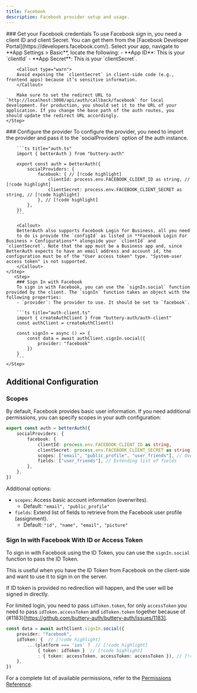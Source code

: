 ```yaml
---
title: Facebook
description: Facebook provider setup and usage.
---
```


<Steps>
    <Step> 
        ### Get your Facebook credentials
        To use Facebook sign in, you need a client ID and client Secret. You can get them from the [Facebook Developer Portal](https://developers.facebook.com/).
        Select your app, navigate to **App Settings > Basic**, locate the following:  
        - **App ID**: This is your `clientId`
        - **App Secret**: This is your `clientSecret`.

        <Callout type="warn">
        Avoid exposing the `clientSecret` in client-side code (e.g., frontend apps) because it’s sensitive information.
        </Callout>

        Make sure to set the redirect URL to `http://localhost:3000/api/auth/callback/facebook` for local development. For production, you should set it to the URL of your application. If you change the base path of the auth routes, you should update the redirect URL accordingly.
    </Step>

  <Step>
        ### Configure the provider
        To configure the provider, you need to import the provider and pass it to the `socialProviders` option of the auth instance.

        ```ts title="auth.ts"  
        import { betterAuth } from "buttery-auth"
        
        export const auth = betterAuth({
            socialProviders: {
                facebook: { // [!code highlight]
                    clientId: process.env.FACEBOOK_CLIENT_ID as string, // [!code highlight]
                    clientSecret: process.env.FACEBOOK_CLIENT_SECRET as string, // [!code highlight]
                }, // [!code highlight]
            },
        })
        ```

        <Callout>
        BetterAuth also supports Facebook Login for Business, all you need
        to do is provide the `configId` as listed in **Facebook Login For Business > Configurations** alongside your `clientId` and `clientSecret`. Note that the app must be a Business app and, since BetterAuth expects to have an email address and account id, the configuration must be of the "User access token" type. "System-user access token" is not supported.
        </Callout>
    </Step>
       <Step>
        ### Sign In with Facebook
        To sign in with Facebook, you can use the `signIn.social` function provided by the client. The `signIn` function takes an object with the following properties:
        - `provider`: The provider to use. It should be set to `facebook`.

        ```ts title="auth-client.ts"
        import { createAuthClient } from "buttery-auth/auth-client"
        const authClient = createAuthClient()

        const signIn = async () => {
            const data = await authClient.signIn.social({
                provider: "facebook"
            })
        }
        ```
    </Step>
</Steps>

## Additional Configuration

### Scopes
By default, Facebook provides basic user information. If you need additional permissions, you can specify scopes in your auth configuration:

```ts title="auth.ts"
export const auth = betterAuth({
    socialProviders: {
        facebook: {
            clientId: process.env.FACEBOOK_CLIENT_ID as string,
            clientSecret: process.env.FACEBOOK_CLIENT_SECRET as string,
            scopes: ["email", "public_profile", "user_friends"], // Overwrites permissions
            fields: ["user_friends"], // Extending list of fields
        },
    },
})
```

Additional options:
- `scopes`: Access basic account information (overwrites).
    - Default: `"email", "public_profile"`
- `fields`: Extend list of fields to retrieve from the Facebook user profile (assignment).
    - Default: `"id", "name", "email", "picture"`

### Sign In with Facebook With ID or Access Token

To sign in with Facebook using the ID Token, you can use the `signIn.social` function to pass the ID Token.

This is useful when you have the ID Token from Facebook on the client-side and want to use it to sign in on the server.

<Callout>
 If ID token is provided no redirection will happen, and the user will be signed in directly.
</Callout>

For limited login, you need to pass `idToken.token`, for only `accessToken` you need to pass `idToken.accessToken` and `idToken.token` together because of (#1183)[https://github.com/buttery-auth/buttery-auth/issues/1183].


```ts title="auth-client.ts"
const data = await authClient.signIn.social({
    provider: "facebook",
    idToken: {  // [!code highlight]
        ...(platform === 'ios' ?  // [!code highlight]
            { token: idToken }  // [!code highlight]
            : { token: accessToken, accessToken: accessToken }), // [!code highlight]
    },
})
```

For a complete list of available permissions, refer to the [Permissions Reference](https://developers.facebook.com/docs/permissions).
